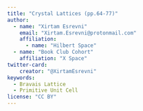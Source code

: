 ```yaml
---
title: "Crystal Lattices (pp.64-77)"
author: 
  - name: "Xirtam Esrevni"
    email: "Xirtam.Esrevni@protonmail.com"
    affiliation: 
      - name: "Hilbert Space"
  - name: "Book Club Cohort"
    affiliation: "X Space"
twitter-card:
    creator: "@XirtamEsrevni"
keywords:
  - Bravais Lattice
  - Primitive Unit Cell
license: "CC BY"
---
```

